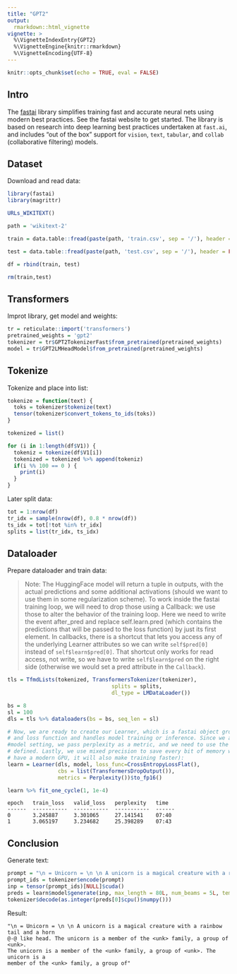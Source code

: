 ---
title: "GPT2"
output:
  rmarkdown::html_vignette
vignette: >
  %\VignetteIndexEntry{GPT2}
  %\VignetteEngine{knitr::rmarkdown}
  %\VignetteEncoding{UTF-8}
---

```{r setup, include=FALSE}
knitr::opts_chunk$set(echo = TRUE, eval = FALSE)
```

## Intro

The [fastai](https://github.com/fastai/fastai) library simplifies training fast and accurate neural nets using modern best practices. See the fastai website to get started. The library is based on research into deep learning best practices undertaken at ```fast.ai```, and includes "out of the box" support for ```vision```, ```text```, ```tabular```, and ```collab``` (collaborative filtering) models. 


## Dataset

Download and read data:

```{r}
library(fastai)
library(magrittr)

URLs_WIKITEXT()

path = 'wikitext-2'

train = data.table::fread(paste(path, 'train.csv', sep = '/'), header = FALSE, fill = TRUE)

test = data.table::fread(paste(path, 'test.csv', sep = '/'), header = FALSE, fill = TRUE)

df = rbind(train, test)

rm(train,test)
```


## Transformers

Improt library, get model and weights:

```{r}
tr = reticulate::import('transformers')
pretrained_weights = 'gpt2'
tokenizer = tr$GPT2TokenizerFast$from_pretrained(pretrained_weights)
model = tr$GPT2LMHeadModel$from_pretrained(pretrained_weights)
```


## Tokenize

Tokenize and place into list:

```{r}
tokenize = function(text) {
  toks = tokenizer$tokenize(text)
  tensor(tokenizer$convert_tokens_to_ids(toks))
}

tokenized = list()

for (i in 1:length(df$V1)) {
  tokeniz = tokenize(df$V1[i])
  tokenized = tokenized %>% append(tokeniz)
  if(i %% 100 == 0 ) {
    print(i)
  }
}
```

Later split data:

```{r}
tot = 1:nrow(df)
tr_idx = sample(nrow(df), 0.8 * nrow(df))
ts_idx = tot[!tot %in% tr_idx]
splits = list(tr_idx, ts_idx)
```

## Dataloader

Prepare dataloader and train data:

> Note: 
The HuggingFace model will return a tuple in outputs, with the actual predictions and some additional activations (should we want to use them in some regularization scheme). To work inside the fastai training loop, we will need to drop those using a Callback: we use those to alter the behavior of the training loop.
Here we need to write the event after_pred and replace self.learn.pred (which contains the predictions that will be passed to the loss function) by just its first element. In callbacks, there is a shortcut that lets you access any of the underlying Learner attributes so we can write `self$pred[0]` instead of `self$learn$pred[0]`. That shortcut only works for read access, not write, so we have to write `self$learn$pred` on the right side (otherwise we would set a pred attribute in the `Callback`).

```{r}
tls = TfmdLists(tokenized, TransformersTokenizer(tokenizer),
                                 splits = splits,
                                 dl_type = LMDataLoader())

bs = 8
sl = 100
dls = tls %>% dataloaders(bs = bs, seq_len = sl)

# Now, we are ready to create our Learner, which is a fastai object grouping data, model
# and loss function and handles model training or inference. Since we are in a language
#model setting, we pass perplexity as a metric, and we need to use the callback we just
# defined. Lastly, we use mixed precision to save every bit of memory we can (and if you
# have a modern GPU, it will also make training faster):
learn = Learner(dls, model, loss_func=CrossEntropyLossFlat(), 
                cbs = list(TransformersDropOutput()),
                metrics = Perplexity())$to_fp16()

learn %>% fit_one_cycle(1, 1e-4)
```


```
epoch   train_loss   valid_loss   perplexity   time  
------  -----------  -----------  -----------  ------
0       3.245887     3.301065     27.141541    07:40 
1       3.065197     3.234682     25.398289    07:43 
```

## Conclusion

Generate text:

```{r}
prompt = "\n = Unicorn = \n \n A unicorn is a magical creature with a rainbow tail and a horn"
prompt_ids = tokenizer$encode(prompt)
inp = tensor(prompt_ids)[NULL]$cuda()
preds = learn$model$generate(inp, max_length = 80L, num_beams = 5L, temperature = 1.5)
tokenizer$decode(as.integer(preds[0]$cpu()$numpy()))
```

Result:

```
"\n = Unicorn = \n \n A unicorn is a magical creature with a rainbow tail and a horn 
@-@ like head. The unicorn is a member of the <unk> family, a group of <unk>. 
The unicorn is a member of the <unk> family, a group of <unk>. The unicorn is a 
member of the <unk> family, a group of"
```


